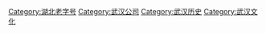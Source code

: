 [[Category:湖北老字号|Category:湖北老字号]]
[[Category:武汉公司|Category:武汉公司]]
[[Category:武汉历史|Category:武汉历史]]
[[Category:武汉文化|Category:武汉文化]]